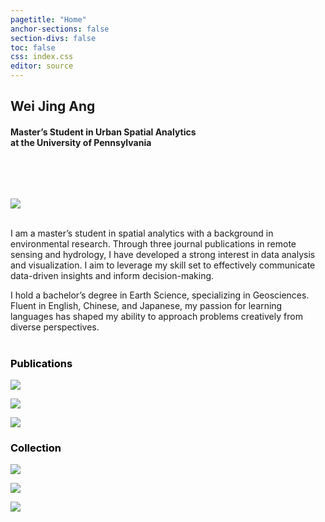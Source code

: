 ```yaml
---
pagetitle: "Home"
anchor-sections: false
section-divs: false
toc: false
css: index.css
editor: source
---
```


::: {.grid}

::: {.g-col-7} 
# Wei Jing Ang

#### Master's Student in Urban Spatial Analytics </br> at the University of Pennsylvania
</br>

<p align="left">
  <a href="https://scholar.google.com/citations?user=uX6hQK4AAAAJ&hl=en&authuser=1&oi=ao" target="_blank">
    <i class="fa-brands fa-google-scholar fa-lg"></i></a> &nbsp;
  <a href="https://www.linkedin.com/in/wei-jing-ang/" target="_blank">
    <i class="fa-brands fa-linkedin fa-lg"></i></a> &nbsp;
  <a href="https://github.com/weijingg" target="_blank">
    <i class="fa-brands fa-github fa-lg"></i></a>
</p>
:::

::: {.g-col-5}

![](images/pf.png){fig-alt="Profile" id="Profile"}

:::

:::
</br>
I am a master's student in spatial analytics with a background in environmental research. Through three journal publications in remote sensing and hydrology, I have developed a strong interest in data analysis and visualization. I aim to leverage my skill set to effectively communicate data-driven insights and inform decision-making.

I hold a bachelor's degree in Earth Science, specializing in Geosciences. Fluent in English, Chinese, and Japanese, my passion for learning languages has shaped my ability to approach problems creatively from diverse perspectives. 
</br>
</br>

### <a href="projects/research/research.qmd" style="color: black; text-decoration: none;">Publications</a>

::: {.grid}
::: {.g-col-4}
[![](images/Slide4.jpeg)](projects/research/amazon_pub.qmd){fig-alt="Amazon" id="Amazon"}
:::

::: {.g-col-4}
[![](images/Slide6.jpeg)](projects/research/lakes_pub.qmd){fig-alt="Lakes" id="Lakes"}
:::

::: {.g-col-4}
[![](images/Slide8.jpeg)](projects/research/dams_pub.qmd){fig-alt="Mekong" id="Mekong"}
:::

:::


### <a href="collection/index.qmd" style="color: black; text-decoration: none;">Collection</a>

::: {.grid}
::: {.g-col-4}
[![](images/thumbnails/Slide1.jpeg)](collection/designs.qmd)
:::

::: {.g-col-4}
[![](images/thumbnails/Slide2.jpeg)](collection/photographs.qmd)
:::

::: {.g-col-4}
[![](images/thumbnails/Slide3.jpeg)](collection/rocks.qmd)
:::

:::
